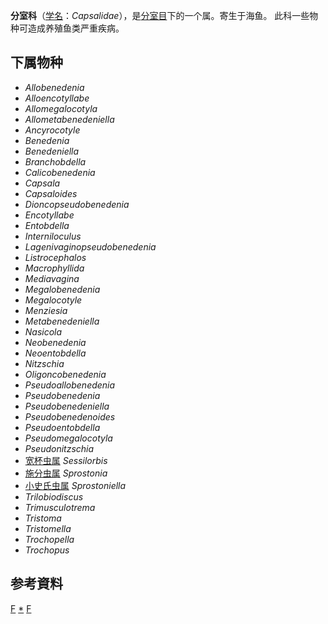 {{Automatic Taxobox
| taxon = Capsalidae
| authority = Baird, 1853
}}

'''分室科'''（[[学名|学名]]：''Capsalidae''），是[[分室目|分室目]]下的一个属。寄生于海鱼。
此科一些物种可造成养殖鱼类严重疾病。

==下属物种==
* ''Allobenedenia''
* ''Alloencotyllabe''
* ''Allomegalocotyla''
* ''Allometabenedeniella''
* ''Ancyrocotyle''
* ''Benedenia''
* ''Benedeniella''
* ''Branchobdella''
* ''Calicobenedenia''
* ''Capsala''
* ''Capsaloides''
* ''Dioncopseudobenedenia''
* ''Encotyllabe''
* ''Entobdella''
* ''Interniloculus''
* ''Lagenivaginopseudobenedenia''
* ''Listrocephalos''
* ''Macrophyllida''
* ''Mediavagina''
* ''Megalobenedenia''
* ''Megalocotyle''
* ''Menziesia''
* ''Metabenedeniella''
* ''Nasicola''
* ''Neobenedenia''
* ''Neoentobdella''
* ''Nitzschia''
* ''Oligoncobenedenia''
* ''Pseudoallobenedenia''
* ''Pseudobenedenia''
* ''Pseudobenedeniella''
* ''Pseudobenedenoides''
* ''Pseudoentobdella''
* ''Pseudomegalocotyla''
* ''Pseudonitzschia''
* [[宽杯虫属|宽杯虫属]] ''Sessilorbis''
* [[施分虫属|施分虫属]] ''Sprostonia''
* [[小史氏虫属|小史氏虫属]] ''Sprostoniella''
* ''Trilobiodiscus''
* ''Trimusculotrema''
* ''Tristoma''
* ''Tristomella''
* ''Trochopella''
* ''Trochopus''

==参考資料==
{{reflist}}

{{taxonbar}}
[[Category:_分室目|F]]
[[Category:_分室科|*]]
[[Category:_1853年描述的分类群|F]]